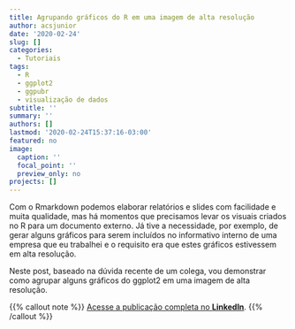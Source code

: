 ```yaml
---
title: Agrupando gráficos do R em uma imagem de alta resolução
author: acsjunior
date: '2020-02-24'
slug: []
categories:
  - Tutoriais
tags:
  - R
  - ggplot2
  - ggpubr
  - visualização de dados
subtitle: ''
summary: ''
authors: []
lastmod: '2020-02-24T15:37:16-03:00'
featured: no
image:
  caption: ''
  focal_point: ''
  preview_only: no
projects: []
---
```


Com o Rmarkdown podemos elaborar relatórios e slides com facilidade e muita qualidade, mas há momentos que precisamos levar os visuais criados no R para um documento externo. Já tive a necessidade, por exemplo, de gerar alguns gráficos para serem incluídos no informativo interno de uma empresa que eu trabalhei e o requisito era que estes gráficos estivessem em alta resolução.

Neste post, baseado na dúvida recente de um colega, vou demonstrar como agrupar alguns gráficos do ggplot2 em uma imagem de alta resolução.

{{% callout note %}}
[Acesse a publicação completa no **LinkedIn**](https://www.linkedin.com/pulse/agrupando-gráficos-do-r-em-uma-imagem-de-alta-da-silva-júnior/).
{{% /callout %}}
